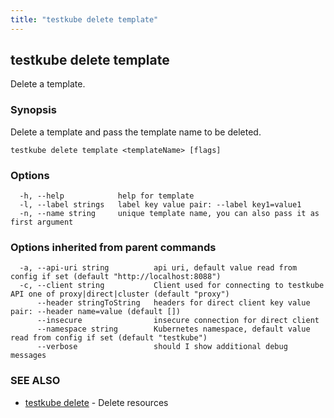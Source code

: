 ```yaml
---
title: "testkube delete template"
---
```



<LegacyWarning />

## testkube delete template

Delete a template.

### Synopsis

Delete a template and pass the template name to be deleted.

```
testkube delete template <templateName> [flags]
```

### Options

```
  -h, --help            help for template
  -l, --label strings   label key value pair: --label key1=value1
  -n, --name string     unique template name, you can also pass it as first argument
```

### Options inherited from parent commands

```
  -a, --api-uri string          api uri, default value read from config if set (default "http://localhost:8088")
  -c, --client string           Client used for connecting to testkube API one of proxy|direct|cluster (default "proxy")
      --header stringToString   headers for direct client key value pair: --header name=value (default [])
      --insecure                insecure connection for direct client
      --namespace string        Kubernetes namespace, default value read from config if set (default "testkube")
      --verbose                 should I show additional debug messages
```

### SEE ALSO

* [testkube delete](testkube-delete.mdx)	 - Delete resources

